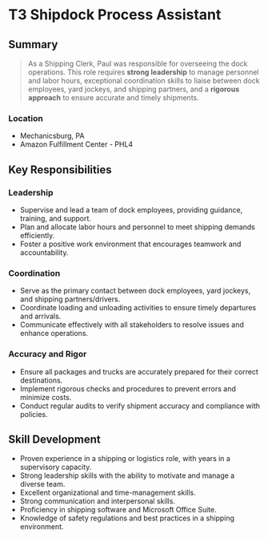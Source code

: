 # T3 Shipdock Process Assistant

## Summary

> As a Shipping Clerk, Paul was responsible for overseeing the dock operations. This role requires **strong leadership** to manage personnel and labor hours, exceptional coordination skills to liaise between dock employees, yard jockeys, and shipping partners, and a **rigorous approach** to ensure accurate and timely shipments.

### Location

- Mechanicsburg, PA
- Amazon Fulfillment Center - PHL4

## Key Responsibilities

### Leadership 

- Supervise and lead a team of dock employees, providing guidance, training, and support.
- Plan and allocate labor hours and personnel to meet shipping demands efficiently.
- Foster a positive work environment that encourages teamwork and accountability.

### Coordination

- Serve as the primary contact between dock employees, yard jockeys, and shipping partners/drivers.
- Coordinate loading and unloading activities to ensure timely departures and arrivals.
- Communicate effectively with all stakeholders to resolve issues and enhance operations.

### Accuracy and Rigor 

- Ensure all packages and trucks are accurately prepared for their correct destinations.
- Implement rigorous checks and procedures to prevent errors and minimize costs.
- Conduct regular audits to verify shipment accuracy and compliance with policies.

## Skill Development

- Proven experience in a shipping or logistics role, with years in a supervisory capacity.
- Strong leadership skills with the ability to motivate and manage a diverse team.
- Excellent organizational and time-management skills.
- Strong communication and interpersonal skills.
- Proficiency in shipping software and Microsoft Office Suite.
- Knowledge of safety regulations and best practices in a shipping environment.